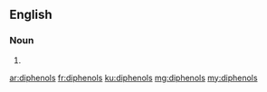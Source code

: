 ==English==

===Noun===
{{head|en|noun plural form}}

# {{plural of|diphenol|lang=en}}

[[ar:diphenols]]
[[fr:diphenols]]
[[ku:diphenols]]
[[mg:diphenols]]
[[my:diphenols]]